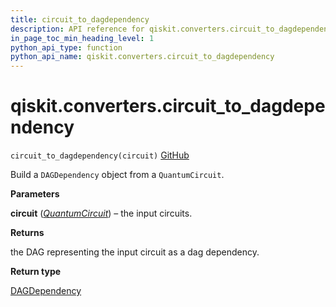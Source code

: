 ```yaml
---
title: circuit_to_dagdependency
description: API reference for qiskit.converters.circuit_to_dagdependency
in_page_toc_min_heading_level: 1
python_api_type: function
python_api_name: qiskit.converters.circuit_to_dagdependency
---
```


# qiskit.converters.circuit\_to\_dagdependency

<span id="qiskit.converters.circuit_to_dagdependency" />

`circuit_to_dagdependency(circuit)` [GitHub](https://github.com/qiskit/qiskit/tree/stable/0.17/qiskit/converters/circuit_to_dagdependency.py "view source code")

Build a `DAGDependency` object from a `QuantumCircuit`.

**Parameters**

**circuit** ([*QuantumCircuit*](qiskit.circuit.QuantumCircuit "qiskit.circuit.QuantumCircuit")) – the input circuits.

**Returns**

the DAG representing the input circuit as a dag dependency.

**Return type**

[DAGDependency](qiskit.dagcircuit.DAGDependency "qiskit.dagcircuit.DAGDependency")

